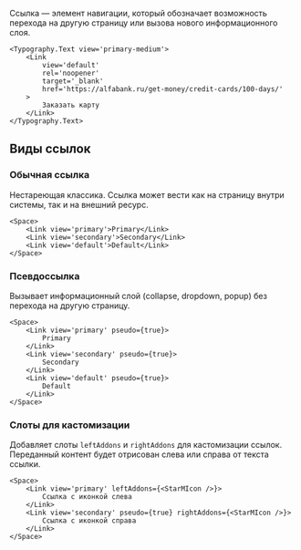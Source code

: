 Ссылка — элемент навигации, который обозначает возможность перехода на другую страницу
или вызова нового информационного слоя.

```tsx live
<Typography.Text view='primary-medium'>
    <Link
        view='default'
        rel='noopener'
        target='_blank'
        href='https://alfabank.ru/get-money/credit-cards/100-days/'
    >
        Заказать карту
    </Link>
</Typography.Text>
```

## Виды ссылок

### Обычная ссылка

Нестареющая классика. Ссылка может вести как на страницу внутри системы, так и на внешний ресурс.

```tsx live
<Space>
    <Link view='primary'>Primary</Link>
    <Link view='secondary'>Secondary</Link>
    <Link view='default'>Default</Link>
</Space>
```

### Псевдоссылка

Вызывает информационный слой (collapse, dropdown, popup) без перехода на другую страницу.

```tsx live
<Space>
    <Link view='primary' pseudo={true}>
        Primary
    </Link>
    <Link view='secondary' pseudo={true}>
        Secondary
    </Link>
    <Link view='default' pseudo={true}>
        Default
    </Link>
</Space>
```

### Слоты для кастомизации

Добавляет слоты `leftAddons` и `rightAddons` для кастомизации ссылок.
Переданный контент будет отрисован слева или справа от текста ссылки.

```tsx live
<Space>
    <Link view='primary' leftAddons={<StarMIcon />}>
        Ссылка с иконкой слева
    </Link>
    <Link view='secondary' pseudo={true} rightAddons={<StarMIcon />}>
        Ссылка с иконкой справа
    </Link>
</Space>
```
